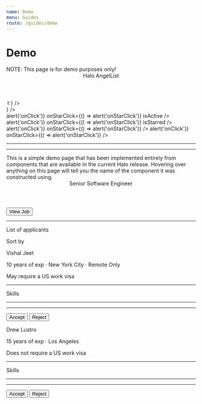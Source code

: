 ```yaml
---
name: Demo
menu: Guides
route: /guides/demo
---
```



# Demo

<Playground>
  <Tooltip content="Banner (variant='warning')">
    <div><Banner variant="warning">NOTE: This page is for demo purposes only!</Banner></div>
  </Tooltip>
  <Tooltip content="Bracket (isolate='last-child')">
    <div>
      <Bracket className="bg-slate-300 px-6" isolate="last-child">
        <Tooltip content="Header (h3)" placement="right">
          <Header className="mt-4" h3>Halo AngelList</Header>
        </Tooltip>
        <Tag label="Source"/>
        <div className="relative">
          <Tag label="Applicants"/>
          <Tooltip content="AttentionIndicator" placement="right">
            <div><AttentionIndicator color="red" count="2"/></div>
          </Tooltip>
        </div>
        <Tag label="Track"/>
        <Tag label="Jobs"/>
        <Tag label="Company Profile"/>
        <Tooltip content="Avatar" placement="left">
          <div>
            <Avatar
              imageUrl="https://avatars.githubusercontent.com/u/56262247"
              size="md"
              badge={<Badge position="bottom" tooltip="Badge">✌︎</Badge>}
            />
          </div>
        </Tooltip>
      </Bracket>
    </div>
  </Tooltip>
  <div className="flex flex-row">
    <div className="flex flex-col border-r p-4 gap-6 w-80">
      <Tooltip content="InterfaceHeader (section)" placement="right">
        <div>
          <InterfaceHeader
            title="Applicants"
            byline="View all applicants by job listing."
            section
          />
        </div>
      </Tooltip>
      <Tooltip content="RawInput (with SearchIcon)" placement="right">
        <div>
          <RawInput
            type="text"
            name="foo"
            placeholder="Search by job"
            maxLength={100}
            icon={<SearchIcon />}
          />
        </div>
      </Tooltip>
      <Tooltip content="SidebarCell" placement="right">
        <div className="max-w-xs bg-blue-100">
          <SidebarCell
            title="Account Executive"
            byline="California, Utah, Colorado, Remote"
            header="Last edit: 7 days ago"
            onClick={() => alert('onClick')}
            onStarClick={() => alert('onStarClick')}
            isActive
          />
          <SidebarCell
            title="Head of Product"
            byline="Europe, United States, Remote"
            header="Last edit: 1 month ago"
            onClick={() => alert('onClick')}
            onStarClick={() => alert('onStarClick')}
            isStarred
          />
          <SidebarCell
            title="Strategic Project Manager"
            byline="United States, Remote"
            header="Last edit: 2 days ago"
            onClick={() => alert('onClick')}
            onStarClick={() => alert('onStarClick')}
          />
          <SidebarCell
            title="Super Long Copywriter Head of Overflow"
            byline="United States, Remote"
            header="Last edit: 1 year ago"
            onClick={() => alert('onClick')}
            onStarClick={() => alert('onStarClick')}
          />
        </div>
      </Tooltip>
      <hr/>
      <Tooltip content="Label">
        <Label title="Settings" byline="Update your recruit settings here" containsFieldGroup>
          <div className="flex flex-col gap-4 px-1">
            <Tooltip content="RawRadio" placement="right">
              <div><RawRadio label="Allow new applicants" checked/></div>
            </Tooltip>
            <Tooltip content="RawCheckbox" placement="right">
              <div><RawCheckbox label="Disable all jobs"/></div>
            </Tooltip>
            <Tooltip content="RawTextarea" placement="right">
              <div>
                <RawTextarea
                  name="team-notes"
                  placeholder="Save any notes for your recruiting team here."
                  rows={2}
                  cols={25}
                />
              </div>
            </Tooltip>
          </div>
        </Label>
      </Tooltip>
      <hr/>
      <Tooltip content="Paragraph" placement="right">
        <div>
          <Paragraph contrast="AA" lineHeight="compact">
            This is a simple demo page that has been implemented entirely from components that are
            available in the current Halo release. Hovering over anything on this page will tell
            you the name of the component it was constructed using.
          </Paragraph>
        </div>
      </Tooltip>
    </div>
    <div className="flex flex-col p-4 gap-2 w-full">
      <Tooltip content="Bracket">
        <div>
          <Bracket>
            <Tooltip content="Header (h4)" placement="right">
              <div><Header className="pt-4" h4>Senior Software Engineer</Header></div>
            </Tooltip>
            <Tooltip content="Button (variant='gray')" placement="left">
              <Button variant="gray">View Job</Button>
            </Tooltip>
          </Bracket>
        </div>
      </Tooltip>
      <hr/>
      <Tooltip content="Bracket (isolate='first-child')">
        <div>
          <Bracket className="pb-4" isolate="first-child">
            <p>List of applicants</p>
            <p>Sort by</p>
            <Tooltip content="RawSelect">
              <div>
                <RawSelect
                  value="best-match"
                  options={[
                    { label: 'Best Match', value: 'best-match' },
                    { label: 'New Match', value: 'new-match' },
                  ]}
                />
              </div>
            </Tooltip>
          </Bracket>
        </div>
      </Tooltip>
      <Tooltip content="Panel">
        <div>
          <Panel>
            <Tooltip content="AvatarLockup" placement="left">
              <div>
                <AvatarLockup size="lg" imageUrl="https://avatars.githubusercontent.com/u/56262247" >
                  <div>
                    <p className="font-bold">Vishal Jeet</p>
                    <p className="text-sm font-normal">10 years of exp · New York City · Remote Only</p>
                    <p className="text-xs text-dark-aa">May require a US work visa</p>
                  </div>
                </AvatarLockup>
              </div>
            </Tooltip>
            <hr/>
            <Bracket>
              <p>Skills</p>
              <Tooltip content="Tag" placement="left">
                <div>
                  <Tag color="gray" shape="pill" label="Java" size="2xs"/>
                  <Tag color="gray" shape="pill" label="Ruby" size="2xs"/>
                  <Tag color="gray" shape="pill" label="Python" size="2xs"/>
                  <Tag color="gray" shape="pill" label="C++" size="2xs"/>
                  <Tag color="gray" shape="pill" label="React" size="2xs"/>
                </div>
              </Tooltip>
            </Bracket>
            <hr/>
            <Tooltip content="AttributeList">
              <div>
                <AttributeList size="xs">
                  <Tooltip content="Attribute" placement="left">
                    <div><Attribute name="Desired Role" value="Software Engineer" /></div>
                  </Tooltip>
                  <Tooltip content="Attribute" placement="left">
                    <div><Attribute name="Desired Salary" value="$100,000" /></div>
                  </Tooltip>
                </AttributeList>
              </div>
            </Tooltip>
            <hr/>
            <Tooltip content="Bracket">
              <div>
                <Bracket>
                  <Tooltip content="Button (variant='primary')" placement="right">
                    <Button>Accept</Button>
                  </Tooltip>
                  <Tooltip content="Button (variant='destructive')" placement="left">
                    <Button variant="destructive">Reject</Button>
                  </Tooltip>
                </Bracket>
              </div>
            </Tooltip>
          </Panel>
        </div>
      </Tooltip>
      <Tooltip content="Panel">
        <div>
          <Panel>
            <Tooltip content="AvatarLockup" placement="left">
              <div>
                <AvatarLockup size="lg" imageUrl="https://avatars.githubusercontent.com/u/194885" >
                  <div>
                    <p className="font-bold">Drew Lustro</p>
                    <p className="text-sm font-normal">15 years of exp · Los Angeles </p>
                    <p className="text-xs text-dark-aa">Does not require a US work visa</p>
                  </div>
                </AvatarLockup>
              </div>
            </Tooltip>
            <hr/>
            <Bracket>
              <p>Skills</p>
              <Tooltip content="Tag" placement="left">
                <div>
                  <Tag color="gray" shape="pill" label="Java" size="2xs"/>
                  <Tag color="gray" shape="pill" label="Ruby" size="2xs"/>
                  <Tag color="gray" shape="pill" label="Python" size="2xs"/>
                  <Tag color="gray" shape="pill" label="C++" size="2xs"/>
                  <Tag color="gray" shape="pill" label="React" size="2xs"/>
                </div>
              </Tooltip>
            </Bracket>
            <hr/>
            <Tooltip content="AttributeList">
              <div>
                <AttributeList size="xs">
                  <Tooltip content="Attribute" placement="left">
                    <div><Attribute name="Desired Role" value="Software Engineer" /></div>
                  </Tooltip>
                  <Tooltip content="Attribute" placement="left">
                    <div><Attribute name="Desired Salary" value="$100,000" /></div>
                  </Tooltip>
                </AttributeList>
              </div>
            </Tooltip>
            <hr/>
            <Tooltip content="Bracket">
              <div>
                <Bracket>
                  <Tooltip content="Button (variant='primary')" placement="right">
                    <Button>Accept</Button>
                  </Tooltip>
                  <Tooltip content="Button (variant='destructive')" placement="left">
                    <Button variant="destructive">Reject</Button>
                  </Tooltip>
                </Bracket>
              </div>
            </Tooltip>
          </Panel>
        </div>
      </Tooltip>
    </div>
  </div>
</Playground>
